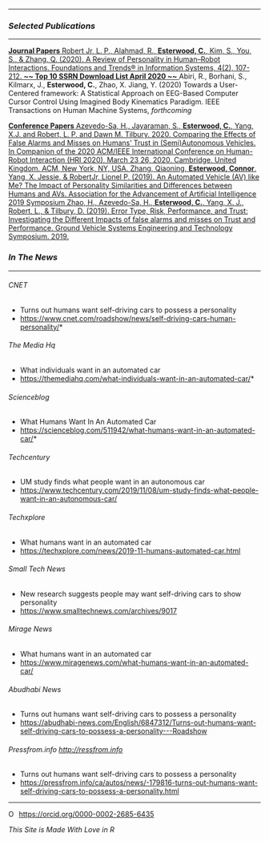 <link rel="stylesheet" href="styles.css" type="text/css">

<link rel="stylesheet" href="https://cdnjs.cloudflare.com/ajax/libs/font-awesome/4.7.0/css/font-awesome.min.css">

---

### *Selected Publications*

---

<div class="list-group">
  <a href="#" class="list-group-item active">
    **Journal Papers**
  </a>
  <a href="https://deepblue.lib.umich.edu/handle/2027.42/153526" 
  class="list-group-item">
Robert Jr, L. P., Alahmad, R., **Esterwood, C.**, Kim, S., You, S., & Zhang, Q. (2020). A Review of Personality in Human–Robot Interactions. Foundations and Trends® in Information Systems, 4(2), 107-212. **~~ Top 10 SSRN Download List April 2020 ~~**
  </a>
  <a class="list-group-item">
Abiri, R., Borhani, S., Kilmarx, J., **Esterwood, C.**, Zhao, X. Jiang, Y.
(2020) Towards a User-Centered framework: A Statistical Approach on EEG-Based Computer Cursor Control Using Imagined Body Kinematics Paradigm. IEEE Transactions on Human Machine Systems, *forthcoming*
  </a>

<a href="#" class="list-group-item active">
    **Conference Papers**
</a>
  <a href="https://deepblue.lib.umich.edu/handle/2027.42/153524" class="list-group-item">
Azevedo-Sa, H., Jayaraman, S., **Esterwood, C.**, Yang, X.J. and Robert, L. P. and Dawn M. Tilbury. 2020. Comparing the Effects of False Alarms and Misses on Humans’ Trust in (Semi)Autonomous Vehicles. In Companion of the 2020 ACM/IEEE International Conference on Human-Robot Interaction (HRI 2020), March 23 26, 2020, Cambridge, United Kingdom. ACM, New York, NY, USA.
  </a>
  <a href="https://www.researchgate.net/publication/335518077_An_Automated_Vehicle_AV_like_Me_The_Impact_of_Personality_Similarities_and_Differences_between_Humans_and_AVs" class="list-group-item">
Zhang, Qiaoning, **Esterwood, Connor**, Yang, X. Jessie, & RobertJr, Lionel P. (2019). An Automated Vehicle (AV) like Me? The Impact of Personality Similarities and Differences between Humans and AVs. Association for the Advancement of Artificial Intelligence 2019 Symposium
</a>
  <a href="https://deepblue.lib.umich.edu/bitstream/handle/2027.42/149648/GVSETS%202019_FinalPaper.pdf?sequence=1&isAllowed=y" class="list-group-item">
Zhao, H., Azevedo-Sa, H., **Esterwood, C.**, Yang, X. J., Robert, L., & Tilbury, D. (2019). Error Type, Risk, Performance, and Trust: Investigating the Different Impacts of false alarms and misses on Trust and Performance. Ground Vehicle Systems Engineering and Technology Symposium. 2019.
</a>
</div>


### *In The News*

---

###### *CNET*

- Turns out humans want self-driving cars to possess a personality
- <https://www.cnet.com/roadshow/news/self-driving-cars-human-personality/>*


###### *The Media Hq*

- What individuals want in an automated car
- <https://themediahq.com/what-individuals-want-in-an-automated-car/>*


###### *Scienceblog*

- What Humans Want In An Automated Car
- <https://scienceblog.com/511942/what-humans-want-in-an-automated-car/>*


###### *Techcentury*

- UM study finds what people want in an autonomous car
- <https://www.techcentury.com/2019/11/08/um-study-finds-what-people-want-in-an-autonomous-car/>


###### *Techxplore*

- What humans want in an automated car
- <https://techxplore.com/news/2019-11-humans-automated-car.html>


###### *Small Tech News*

- New research suggests people may want self-driving cars to show personality
- <https://www.smalltechnews.com/archives/9017>



###### *Mirage News*

- What humans want in an automated car
- <https://www.miragenews.com/what-humans-want-in-an-automated-car/>


###### *Abudhabi News*

- Turns out humans want self-driving cars to possess a personality
- <https://abudhabi-news.com/English/6847312/Turns-out-humans-want-self-driving-cars-to-possess-a-personality---Roadshow>


###### *Pressfrom.info <http://ressfrom.info>*

- Turns out humans want self-driving cars to possess a personality
- <https://pressfrom.info/ca/autos/news/-179816-turns-out-humans-want-self-driving-cars-to-possess-a-personality.html>


---

<div itemscope itemtype="https://schema.org/Person"><a itemprop="sameAs" content="https://orcid.org/0000-0002-2685-6435" href="https://orcid.org/0000-0002-2685-6435" target="orcid.widget" rel="me noopener noreferrer" style="vertical-align:top;"><img src="https://orcid.org/sites/default/files/images/orcid_16x16.png" style="width:1em;margin-right:.5em;" alt="ORCID iD icon">https://orcid.org/0000-0002-2685-6435</a></div>

*This Site is Made With Love in R*
